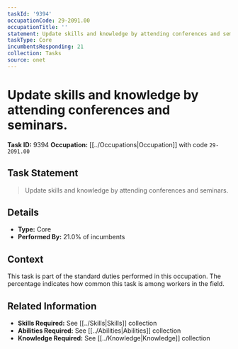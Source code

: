 ```yaml
---
taskId: '9394'
occupationCode: 29-2091.00
occupationTitle: ''
statement: Update skills and knowledge by attending conferences and seminars.
taskType: Core
incumbentsResponding: 21
collection: Tasks
source: onet
---
```

# Update skills and knowledge by attending conferences and seminars.

**Task ID:** 9394
**Occupation:** [[../Occupations|Occupation]] with code `29-2091.00`

## Task Statement

> Update skills and knowledge by attending conferences and seminars.

## Details

- **Type:** Core
- **Performed By:** 21.0% of incumbents

## Context

This task is part of the standard duties performed in this occupation. The percentage indicates how common this task is among workers in the field.

## Related Information

- **Skills Required:** See [[../Skills|Skills]] collection
- **Abilities Required:** See [[../Abilities|Abilities]] collection
- **Knowledge Required:** See [[../Knowledge|Knowledge]] collection
